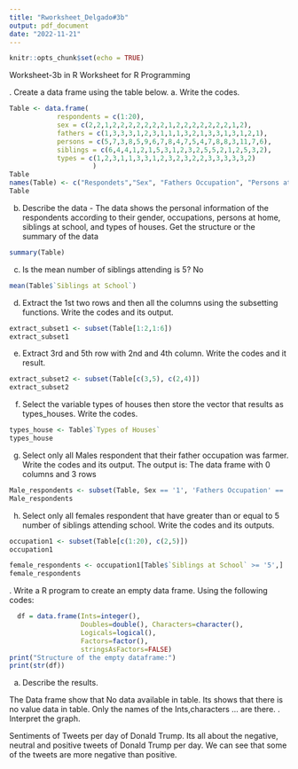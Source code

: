 ```yaml
---
title: "Rworksheet_Delgado#3b"
output: pdf_document
date: "2022-11-21"
---
```


```r
knitr::opts_chunk$set(echo = TRUE)
```

\hfill\break
Worksheet-3b in R
Worksheet for R Programming

\hfill\break
1. Create a data frame using the table below.
a. Write the codes.

\hfill\break
```r

Table <- data.frame(
            respondents = c(1:20),
            sex = c(2,2,1,2,2,2,2,2,2,2,1,2,2,2,2,2,2,2,1,2),
            fathers = c(1,3,3,3,1,2,3,1,1,1,3,2,1,3,3,1,3,1,2,1),
            persons = c(5,7,3,8,5,9,6,7,8,4,7,5,4,7,8,8,3,11,7,6),
            siblings = c(6,4,4,1,2,1,5,3,1,2,3,2,5,5,2,1,2,5,3,2),
            types = c(1,2,3,1,1,3,3,1,2,3,2,3,2,2,3,3,3,3,3,2)
                     )
Table
names(Table) <- c("Respondets","Sex", "Fathers Occupation", "Persons at Home","Siblings at School", "Types of Houses" )
Table
```

\hfill\break
b. Describe the data - The data shows the personal information of the respondents according to their gender, occupations, persons at home, siblings at school, and types of houses.
Get the structure or the summary of the data

```r
summary(Table)
```
\hfill\break
c. Is the mean number of siblings attending is 5? No
```r
mean(Table$`Siblings at School`)
```
\hfill\break
d. Extract the 1st two rows and then all the columns using the subsetting functions.
Write the codes and its output.
```r
extract_subset1 <- subset(Table[1:2,1:6])
extract_subset1
```
\hfill\break
e. Extract 3rd and 5th row with 2nd and 4th column. Write the codes and it result.
```r
extract_subset2 <- subset(Table[c(3,5), c(2,4)])
extract_subset2
```
\hfill\break
f. Select the variable types of houses then store the vector that results as types_houses.
Write the codes.
```r
types_house <- Table$`Types of Houses`
types_house
```
\hfill\break
g. Select only all Males respondent that their father occupation was farmer. 
Write the codes and its output. The output is: The data frame with 0 columns and 3 rows

```r

Male_respondents <- subset(Table, Sex == '1', 'Fathers Occupation' == '1')
Male_respondents

```

\hfill\break
h. Select only all females respondent that have greater than or equal to 5 number of siblings attending school.
Write the codes and its outputs.
```r
occupation1 <- subset(Table[c(1:20), c(2,5)])
occupation1

female_respondents <- occupation1[Table$`Siblings at School` >= '5',]
female_respondents
```
\hfill\break
2. Write a R program to create an empty data frame. Using the following codes:
```r
  df = data.frame(Ints=integer(),
                  Doubles=double(), Characters=character(),
                  Logicals=logical(),
                  Factors=factor(),
                  stringsAsFactors=FALSE)
print("Structure of the empty dataframe:")
print(str(df))
```
a. Describe the results.

The Data frame show that No data available in table. Its shows that there is no value data in table. Only the names of the Ints,characters ... are there.
\hfill\break
3. Interpret the graph.

Sentiments of Tweets per day of Donald Trump. Its all about the negative, neutral and positive tweets of Donald Trump per day. We can see that some of the tweets are more negative than positive.





